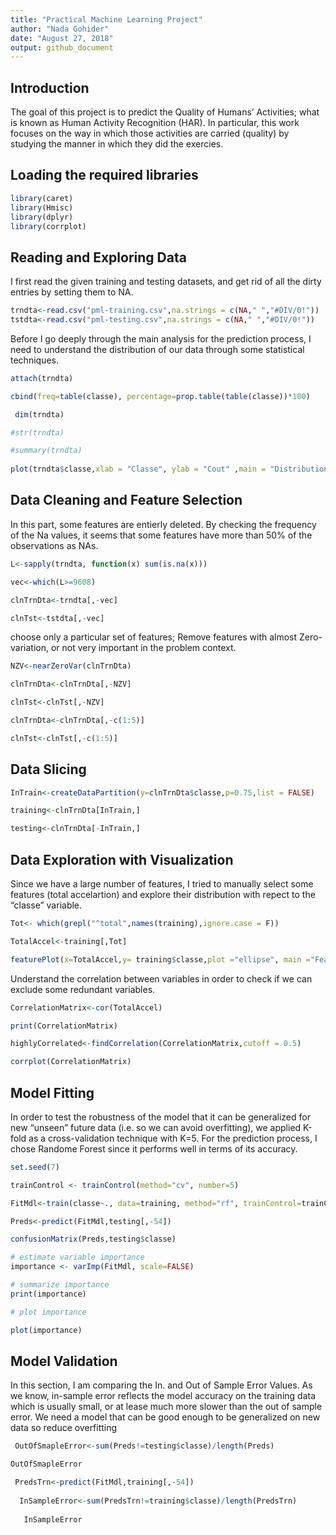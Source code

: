 ```yaml
---
title: "Practical Machine Learning Project"
author: "Nada Gohider"
date: "August 27, 2018"
output: github_document
---
```

## Introduction

The goal of this project is to predict the Quality of Humans' Activities; what is known as Human Activity Recognition (HAR). In particular, this work focuses on the way in which those activities are carried (quality) by studying the manner in which they did the exercies. 

## Loading the required libraries

```r
library(caret)
library(Hmisc)
library(dplyr)
library(corrplot)

```

## Reading and Exploring Data

I first read the given training and testing datasets, and get rid of all the dirty entries by setting them to NA.

```r
trndta<-read.csv("pml-training.csv",na.strings = c(NA," ","#DIV/0!"))
tstdta<-read.csv("pml-testing.csv",na.strings = c(NA," ","#DIV/0!"))
```

Before I go deeply through the main analysis for the prediction process, I need to understand the distribution of our data through some statistical techniques.

```r

attach(trndta)

cbind(freq=table(classe), percentage=prop.table(table(classe))*100)

 dim(trndta)

#str(trndta)

#summary(trndta)
 
plot(trndta$classe,xlab = "Classe", ylab = "Cout" ,main = "Distribution of the Participants Activities' Quality")

```

## Data Cleaning and Feature Selection

In this part, some features are entierly deleted. By checking the frequency of the Na values, it seems that some features have more than 50% of the observations as NAs. 

```r

L<-sapply(trndta, function(x) sum(is.na(x)))

vec<-which(L>=9608)

clnTrnDta<-trndta[,-vec]

clnTst<-tstdta[,-vec]

```

choose only a particular set of features; Remove features with almost Zero-variation, or not very important in the problem context.

```r

NZV<-nearZeroVar(clnTrnDta)

clnTrnDta<-clnTrnDta[,-NZV]

clnTst<-clnTst[,-NZV]

clnTrnDta<-clnTrnDta[,-c(1:5)]

clnTst<-clnTst[,-c(1:5)]

```

## Data Slicing

```r

InTrain<-createDataPartition(y=clnTrnDta$classe,p=0.75,list = FALSE)

training<-clnTrnDta[InTrain,]

testing<-clnTrnDta[-InTrain,]

```

## Data Exploration with Visualization

Since we have a large number of features, I tried to manually select some features (total accelartion) and explore their distribution with repect to the "classe" variable. 

```r

Tot<- which(grepl("^total",names(training),ignore.case = F))

TotalAccel<-training[,Tot]

featurePlot(x=TotalAccel,y= training$classe,plot ="ellipse", main ="Feature Exploration" )

```

Understand the correlation between variables in order to check if we can exclude some redundant variables.

```r

CorrelationMatrix<-cor(TotalAccel)

print(CorrelationMatrix)

highlyCorrelated<-findCorrelation(CorrelationMatrix,cutoff = 0.5)

corrplot(CorrelationMatrix)
```


## Model Fitting

In order to test the robustness of the model that it can be generalized for new "unseen" future data (i.e. so we can avoid overfitting), we applied K-fold as a cross-validation technique with K=5. For the prediction process, I chose Randome Forest since it performs well in terms of its accuracy. 

```r

set.seed(7)

trainControl <- trainControl(method="cv", number=5)

FitMdl<-train(classe~., data=training, method="rf", trainControl=trainControl)

Preds<-predict(FitMdl,testing[,-54])

confusionMatrix(Preds,testing$classe)

# estimate variable importance
importance <- varImp(FitMdl, scale=FALSE)

# summarize importance
print(importance)

# plot importance

plot(importance)


```


## Model Validation

In this section, I am comparing the In. and Out of Sample Error Values. As we know, in-sample error reflects the model accuracy on the training data which is usually small, or at lease much more slower than the out of sample error. We need a model that can be good enough to be generalized on new data so reduce overfitting 

```r

 OutOfSmapleError<-sum(Preds!=testing$classe)/length(Preds)

OutOfSmapleError

 PredsTrn<-predict(FitMdl,training[,-54])
 
  InSampleError<-sum(PredsTrn!=training$classe)/length(PredsTrn)
 
   InSampleError
  
```
